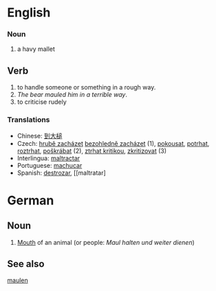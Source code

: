 =English=

=== Noun ===
# a havy mallet

==Verb==
#to handle someone or something in a rough way.
#''The bear mauled him in a terrible way''.
#to criticise rudely

=== Translations ===
*Chinese: [[到大槌]]
*Czech: [[hrubě zacházet]] [[bezohledně zacházet]]  (1), [[pokousat]], [[potrhat]], [[roztrhat]], [[poškrábat]] (2),  [[ztrhat kritikou]], [[zkritizovat]] (3)
*Interlingua: [[maltractar]]
*Portuguese: [[machucar]]
*Spanish: [[destrozar]], [[maltratar]

=German=
==Noun==
# [[Mouth]] of an animal (or people: ''Maul halten und weiter dienen'')

==See also==
[[maulen]]